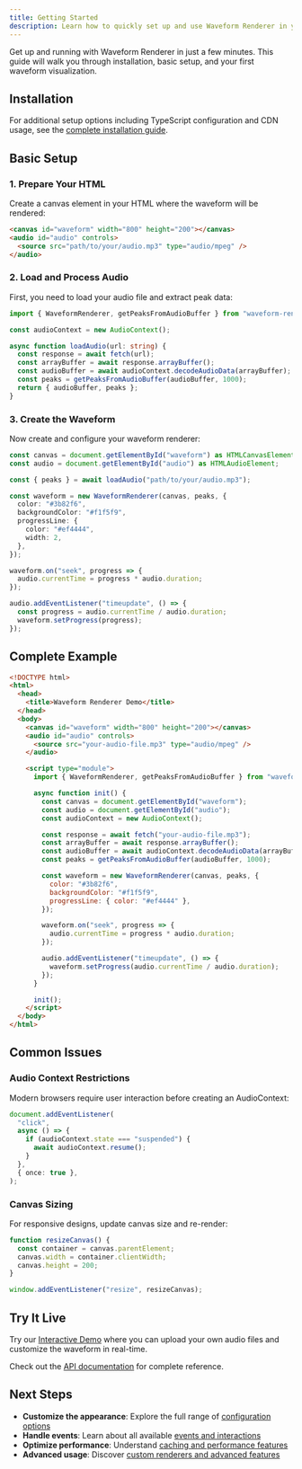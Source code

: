 ```yaml
---
title: Getting Started
description: Learn how to quickly set up and use Waveform Renderer in your project
---
```



Get up and running with Waveform Renderer in just a few minutes. This guide will walk you through installation, basic setup, and your first waveform visualization.

## Installation

<InstallTabs />

For additional setup options including TypeScript configuration and CDN usage, see the [complete installation guide](/installation/).

## Basic Setup

### 1. Prepare Your HTML

Create a canvas element in your HTML where the waveform will be rendered:

```html
<canvas id="waveform" width="800" height="200"></canvas>
<audio id="audio" controls>
  <source src="path/to/your/audio.mp3" type="audio/mpeg" />
</audio>
````

### 2. Load and Process Audio

First, you need to load your audio file and extract peak data:

```typescript
import { WaveformRenderer, getPeaksFromAudioBuffer } from "waveform-renderer";

const audioContext = new AudioContext();

async function loadAudio(url: string) {
  const response = await fetch(url);
  const arrayBuffer = await response.arrayBuffer();
  const audioBuffer = await audioContext.decodeAudioData(arrayBuffer);
  const peaks = getPeaksFromAudioBuffer(audioBuffer, 1000);
  return { audioBuffer, peaks };
}
```

### 3. Create the Waveform

Now create and configure your waveform renderer:

```typescript
const canvas = document.getElementById("waveform") as HTMLCanvasElement;
const audio = document.getElementById("audio") as HTMLAudioElement;

const { peaks } = await loadAudio("path/to/your/audio.mp3");

const waveform = new WaveformRenderer(canvas, peaks, {
  color: "#3b82f6",
  backgroundColor: "#f1f5f9",
  progressLine: {
    color: "#ef4444",
    width: 2,
  },
});

waveform.on("seek", progress => {
  audio.currentTime = progress * audio.duration;
});

audio.addEventListener("timeupdate", () => {
  const progress = audio.currentTime / audio.duration;
  waveform.setProgress(progress);
});
```

## Complete Example

```html
<!DOCTYPE html>
<html>
  <head>
    <title>Waveform Renderer Demo</title>
  </head>
  <body>
    <canvas id="waveform" width="800" height="200"></canvas>
    <audio id="audio" controls>
      <source src="your-audio-file.mp3" type="audio/mpeg" />
    </audio>

    <script type="module">
      import { WaveformRenderer, getPeaksFromAudioBuffer } from "waveform-renderer";

      async function init() {
        const canvas = document.getElementById("waveform");
        const audio = document.getElementById("audio");
        const audioContext = new AudioContext();

        const response = await fetch("your-audio-file.mp3");
        const arrayBuffer = await response.arrayBuffer();
        const audioBuffer = await audioContext.decodeAudioData(arrayBuffer);
        const peaks = getPeaksFromAudioBuffer(audioBuffer, 1000);

        const waveform = new WaveformRenderer(canvas, peaks, {
          color: "#3b82f6",
          backgroundColor: "#f1f5f9",
          progressLine: { color: "#ef4444" },
        });

        waveform.on("seek", progress => {
          audio.currentTime = progress * audio.duration;
        });

        audio.addEventListener("timeupdate", () => {
          waveform.setProgress(audio.currentTime / audio.duration);
        });
      }

      init();
    </script>
  </body>
</html>
```

## Common Issues

### Audio Context Restrictions

Modern browsers require user interaction before creating an AudioContext:

```typescript
document.addEventListener(
  "click",
  async () => {
    if (audioContext.state === "suspended") {
      await audioContext.resume();
    }
  },
  { once: true },
);
```

### Canvas Sizing

For responsive designs, update canvas size and re-render:

```typescript
function resizeCanvas() {
  const container = canvas.parentElement;
  canvas.width = container.clientWidth;
  canvas.height = 200;
}

window.addEventListener("resize", resizeCanvas);
```

## Try It Live

Try our [Interactive Demo](/demo/) where you can upload your own audio files and customize the waveform in real-time.

Check out the [API documentation](/api/) for complete reference.

## Next Steps

* **Customize the appearance**: Explore the full range of [configuration options](/api/#configuration-options)
* **Handle events**: Learn about all available [events and interactions](/api/#events)
* **Optimize performance**: Understand [caching and performance features](/api/#performance-tips)
* **Advanced usage**: Discover [custom renderers and advanced features](/api/#advanced-rendering-methods)
